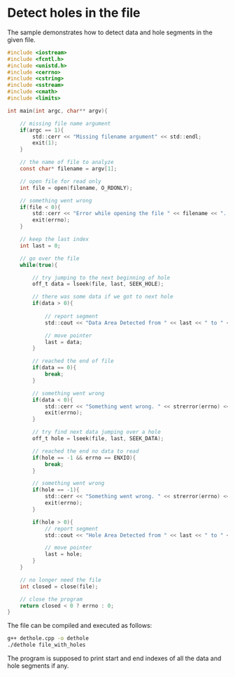 # Detect holes in the file

The sample demonstrates how to detect data and hole segments in the given file.

```c
#include <iostream>
#include <fcntl.h>
#include <unistd.h>
#include <cerrno>
#include <cstring>
#include <sstream>
#include <cmath>
#include <limits>

int main(int argc, char** argv){

    // missing file name argument
    if(argc == 1){
        std::cerr << "Missing filename argument" << std::endl;
        exit(1);
    }

    // the name of file to analyze
    const char* filename = argv[1];

    // open file for read only
    int file = open(filename, O_RDONLY);

    // something went wrong 
    if(file < 0){
        std::cerr << "Error while opening the file " << filename << ". " << strerror(errno) << std::endl;
        exit(errno);
    }

    // keep the last index
    int last = 0;

    // go over the file
    while(true){

        // try jumping to the next beginning of hole
        off_t data = lseek(file, last, SEEK_HOLE);

        // there was some data if we got to next hole
        if(data > 0){
            
            // report segment
            std::cout << "Data Area Detected from " << last << " to " <<  data << std::endl;

            // move pointer
            last = data;
        }

        // reached the end of file
        if(data == 0){
            break;
        }

        // something went wrong
        if(data < 0){
            std::cerr << "Something went wrong. " << strerror(errno) << std::endl;
            exit(errno);
        }

        // try find next data jumping over a hole
        off_t hole = lseek(file, last, SEEK_DATA);

        // reached the end no data to read
        if(hole == -1 && errno == ENXIO){
            break;
        }

        // something went wrong
        if(hole == -1){
            std::cerr << "Something went wrong. " << strerror(errno) << std::endl;
            exit(errno);
        }

        if(hole > 0){
            // report segment
            std::cout << "Hole Area Detected from " << last << " to " << hole << std::endl;

            // move pointer
            last = hole;
        }
    }

    // no longer need the file
    int closed = close(file);

    // close the program
    return closed < 0 ? errno : 0;
}
```

The file can be compiled and executed as follows:
```sh
g++ dethole.cpp -o dethole
./dethole file_with_holes
```

The program is supposed to print start and end indexes of all the data and hole segments if any.